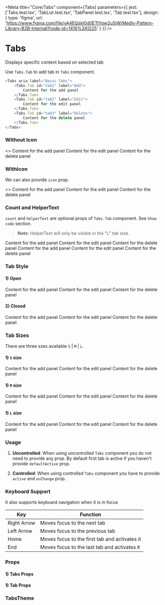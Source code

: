 
<Meta
    title="Core/Tabs"
    component={Tabs}
    parameters={{
        jest: ['Tabs.test.tsx', 'TabList.test.tsx', 'TabPanel.test.tsx', 'Tab.test.tsx'],
        design: {
            type: 'figma',
            url: 'https://www.figma.com/file/vA4EQdxl0d0ETtYpw2uSjW/Medly-Pattern-Library-B2B-Internal?node-id=1416%3A1225'
        }
    }}
/>

# Tabs

Displays specific content based on selected tab

Use `Tabs.Tab` to add tab in `Tabs` component.

```typescript
<Tabs aria-label="Basic Tabs">
    <Tabs.Tab id="tab1" label="Add">
        Content for the add panel
    </Tabs.Tab>
    <Tabs.Tab id="tab2" label="Edit">
        Content for the edit panel
    </Tabs.Tab>
    <Tabs.Tab id="tab3" label="Delete">
        Content for the delete panel
    </Tabs.Tab>
</Tabs>
```

### Without Icon

<Preview withToolbar>
    <Story name="WithoutIcon">
        <>
            <DarkBackground withGreyBackground={select('Tab Background', tabBg, 'WHITE')} />
            <Tabs
                defaultActive="tab1"
                aria-label="Basic Tabs"
                tabSize={select('Tab Size', sizes, 'S')}
                tabBackground={select('Tab Background', tabBg, 'WHITE')}
                tabStyle={select('Tab Style', tabStyle, 'OPEN')}
            >
                <Tabs.Tab id="tab1" label="Add" helperText="Details" count={0}>
                    Content for the add panel
                </Tabs.Tab>
                <Tabs.Tab id="tab2" label="Edit" helperText="Details" count={10}>
                    Content for the edit panel
                </Tabs.Tab>
                <Tabs.Tab id="tab3" label="Delete" helperText="Details" count={30} disabled={true}>
                    Content for the delete panel
                </Tabs.Tab>
            </Tabs>
        </>
    </Story>
</Preview>

### WithIcon

We can also provide `icon` prop.

<Preview withToolbar>
    <Story name="WithIcon">
        <>
            <DarkBackground withGreyBackground={select('Tab Background', tabBg, 'WHITE')} />
            <Tabs
                defaultActive="tab1"
                aria-label="WithIcon Tabs"
                tabSize={select('Tab Size', sizes, 'S')}
                tabBackground={select('Tab Background', tabBg, 'WHITE')}
                tabStyle={select('Tab Style', tabStyle, 'OPEN')}
            >
                <Tabs.Tab id="tab1" label="Add" helperText="Details" count={68} icon={DashboardIcon}>
                    Content for the add panel
                </Tabs.Tab>
                <Tabs.Tab id="tab2" label="Edit" helperText="Details" count={10} icon={EditIcon}>
                    Content for the edit panel
                </Tabs.Tab>
                <Tabs.Tab id="tab3" label="Delete" helperText="Details" count={30} icon={DeleteIcon} disabled={true}>
                    Content for the delete panel
                </Tabs.Tab>
            </Tabs>
        </>
    </Story>
</Preview>

### Count and HelperText

`count` and `helperText` are optional props of `Tabs.Tab` component. See `Show code` section.

> **Note**: HelperText will only be visible in the "L" tab size.

<Preview withToolbar>
    <Tabs tabSize="L" defaultActive="tab1" aria-label="WithCountAndHelperText Tabs" tabBackground="WHITE" tabStyle="OPEN">
        <Tabs.Tab id="tab1" label="Add" helperText="Details" count={68} icon={DashboardIcon}>
            Content for the add panel
        </Tabs.Tab>
        <Tabs.Tab id="tab2" label="Edit" helperText="Details" count={10} icon={EditIcon}>
            Content for the edit panel
        </Tabs.Tab>
        <Tabs.Tab id="tab3" label="Delete" helperText="Details" count={30} icon={DeleteIcon} disabled={true}>
            Content for the delete panel
        </Tabs.Tab>
    </Tabs>
</Preview>

<Preview withToolbar>
    <Tabs tabSize="S" defaultActive="tab1" aria-label="WithCountAndHelperText Tabs" tabBackground="WHITE" tabStyle="OPEN">
        <Tabs.Tab id="tab1" label="Add" icon={DashboardIcon}>
            Content for the add panel
        </Tabs.Tab>
        <Tabs.Tab id="tab2" label="Edit" icon={EditIcon}>
            Content for the edit panel
        </Tabs.Tab>
        <Tabs.Tab id="tab3" label="Delete" icon={DeleteIcon} disabled={true}>
            Content for the delete panel
        </Tabs.Tab>
    </Tabs>
</Preview>

### Tab Style

#### 1) Open

<Preview withToolbar>
    <Tabs defaultActive="tab11" aria-label="Open style tabs" tabSize="L" tabStyle="OPEN">
        <Tabs.Tab id="tab11" label="Add" helperText="Details" count={68} icon={DashboardIcon}>
            Content for the add panel
        </Tabs.Tab>
        <Tabs.Tab id="tab12" label="Edit" helperText="Details" count={10} icon={EditIcon}>
            Content for the edit panel
        </Tabs.Tab>
        <Tabs.Tab id="tab13" label="Delete" helperText="Details" count={30} icon={DeleteIcon} disabled={true}>
            Content for the delete panel
        </Tabs.Tab>
    </Tabs>
</Preview>

#### 2) Closed

<Preview withToolbar>
    <Tabs defaultActive="tab11" aria-label="Closed style tabs" tabSize="L" tabStyle="CLOSED">
        <Tabs.Tab id="tab11" label="Add" helperText="Details" count={68} icon={DashboardIcon}>
            Content for the add panel
        </Tabs.Tab>
        <Tabs.Tab id="tab12" label="Edit" helperText="Details" count={10} icon={EditIcon}>
            Content for the edit panel
        </Tabs.Tab>
        <Tabs.Tab id="tab13" label="Delete" helperText="Details" count={30} icon={DeleteIcon} disabled={true}>
            Content for the delete panel
        </Tabs.Tab>
    </Tabs>
</Preview>

### Tab Sizes

There are three szes available `S` | `M` | `L`.

#### 1) `S` size

<Preview withToolbar>
    <Tabs defaultActive="tab11" aria-label="Open style tabs" tabSize="S" tabStyle="OPEN">
        <Tabs.Tab id="tab11" label="Add" helperText="Details" count={68} icon={DashboardIcon}>
            Content for the add panel
        </Tabs.Tab>
        <Tabs.Tab id="tab12" label="Edit" helperText="Details" count={10} icon={EditIcon}>
            Content for the edit panel
        </Tabs.Tab>
        <Tabs.Tab id="tab13" label="Delete" helperText="Details" count={30} icon={DeleteIcon} disabled={true}>
            Content for the delete panel
        </Tabs.Tab>
    </Tabs>
</Preview>

#### 1) `M` size

<Preview withToolbar>
    <Tabs defaultActive="tab11" aria-label="Open style tabs" tabSize="M" tabStyle="OPEN">
        <Tabs.Tab id="tab11" label="Add" helperText="Details" count={68} icon={DashboardIcon}>
            Content for the add panel
        </Tabs.Tab>
        <Tabs.Tab id="tab12" label="Edit" helperText="Details" count={10} icon={EditIcon}>
            Content for the edit panel
        </Tabs.Tab>
        <Tabs.Tab id="tab13" label="Delete" helperText="Details" count={30} icon={DeleteIcon} disabled={true}>
            Content for the delete panel
        </Tabs.Tab>
    </Tabs>
</Preview>

#### 1) `L` size

<Preview withToolbar>
    <Tabs defaultActive="tab11" aria-label="Open style tabs" tabSize="L" tabStyle="OPEN">
        <Tabs.Tab id="tab11" label="Add" helperText="Details" count={68} icon={DashboardIcon}>
            Content for the add panel
        </Tabs.Tab>
        <Tabs.Tab id="tab12" label="Edit" helperText="Details" count={10} icon={EditIcon}>
            Content for the edit panel
        </Tabs.Tab>
        <Tabs.Tab id="tab13" label="Delete" helperText="Details" count={30} icon={DeleteIcon} disabled={true}>
            Content for the delete panel
        </Tabs.Tab>
    </Tabs>
</Preview>

### Usage

1. **Uncontrolled**: When using uncontrolled `Tabs` component you do not need to provide any prop. By default first tab is active if you haven't provide `defaultActive` prop.

2. **Controlled**: When using controlled `Tabs` component you have to provide `active` and `onChange` prop.

### Keyboard Support

It also supports keyboard navigation when it is in focus

| Key         | Function                                      |
| ----------- | --------------------------------------------- |
| Right Arrow | Moves focus to the next tab                   |
| Left Arrow  | Moves focus to the previous tab               |
| Home        | Moves focus to the first tab and activates it |
| End         | Moves focus to the last tab and activates it  |

### Props

#### 1) Tabs Props

<Props of={Tabs} />

#### 1) Tab Props

<Props of={Tab} />

### TabsTheme

<Props of={ThemeInterface} />
